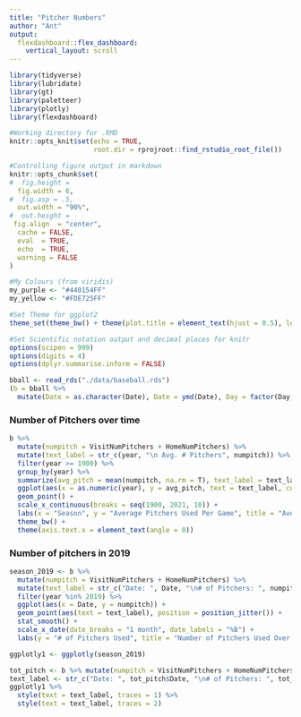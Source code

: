 ```yaml
---
title: "Pitcher Numbers"
author: "Ant"
output: 
  flexdashboard::flex_dashboard:
    vertical_layout: scroll
---
```


```r
library(tidyverse)
library(lubridate)
library(gt)
library(paletteer)
library(plotly)
library(flexdashboard)

#Working directory for .RMD
knitr::opts_knit$set(echo = TRUE,
                     root.dir = rprojroot::find_rstudio_root_file())

#Controlling figure output in markdown
knitr::opts_chunk$set(
#  fig.height =   
  fig.width = 6,
#  fig.asp = .5,
  out.width = "90%",
#  out.height = 
 fig.align  = "center",
  cache = FALSE,
  eval  = TRUE,
  echo  = TRUE,
  warning = FALSE
)

#My Colours (from viridis)
my_purple <- "#440154FF"
my_yellow <- "#FDE725FF"

#Set Theme for ggplot2
theme_set(theme_bw() + theme(plot.title = element_text(hjust = 0.5), legend.position = "bottom"))

#Set Scientific notation output and decimal places for knitr
options(scipen = 999)
options(digits = 4)
options(dplyr.summarise.inform = FALSE)
```


```r
bball <- read_rds("./data/baseball.rds")
(b = bball %>%
  mutate(Date = as.character(Date), Date = ymd(Date), Day = factor(Day, ordered = TRUE), Day = ordered(Day, levels = c("Sun", "Mon", "Tue", "Wed", "Thu", "Fri", "Sat")), Attendance = as.numeric(Attendance), DayNight = factor(DayNight)))
```

### Number of Pitchers over time

```r
b %>%
  mutate(numpitch = VisitNumPitchers + HomeNumPitchers) %>%
  mutate(text_label = str_c(year, "\n Avg. # Pitchers", numpitch)) %>%
  filter(year >= 1900) %>%
  group_by(year) %>%
  summarize(avg_pitch = mean(numpitch, na.rm = T), text_label = text_label) %>%
  ggplot(aes(x = as.numeric(year), y = avg_pitch, text = text_label, color = avg_pitch)) +
  geom_point() +
  scale_x_continuous(breaks = seq(1900, 2021, 10)) +
  labs(x = "Season", y = "Average Pitchers Used Per Game", title = "Average Pitchers Used Per Game by Season") +
  theme_bw() +
  theme(axis.text.x = element_text(angle = 0))
```

### Number of pitchers in 2019

```r
season_2019 <- b %>%
  mutate(numpitch = VisitNumPitchers + HomeNumPitchers) %>%
  mutate(text_label = str_c("Date: ", Date, "\n# of Pitchers: ", numpitch)) %>%
  filter(year %in% 2019) %>%
  ggplot(aes(x = Date, y = numpitch)) +
  geom_point(aes(text = text_label), position = position_jitter()) +
  stat_smooth() +
  scale_x_date(date_breaks = "1 month", date_labels = "%B") +
  labs(y = "# of Pitchers Used", title = "Number of Pitchers Used Over 2019 Season")
```



```r
ggplotly1 <- ggplotly(season_2019)
```


```r
tot_pitch <- b %>% mutate(numpitch = VisitNumPitchers + HomeNumPitchers) %>% filter(year %in% 2019)
text_label <- str_c("Date: ", tot_pitch$Date, "\n# of Pitchers: ", tot_pitch$numpitch)
ggplotly1 %>%
  style(text = text_label, traces = 1) %>%
  style(text = text_label, traces = 2)
```
